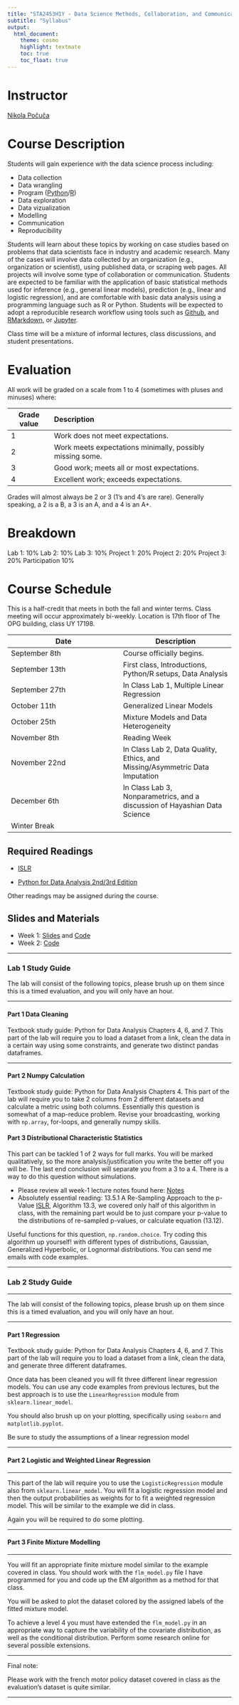 ```yaml
---
title: "STA2453H1Y - Data Science Methods, Collaboration, and Communication"
subtitle: "Syllabus"
output:
  html_document:
    theme: cosmo
    highlight: textmate
    toc: true
    toc_float: true
---
```



# Instructor

[Nikola Počuča](https://ca.linkedin.com/in/nik-po%C4%8Du%C4%8Da-1b46a2173)

# Course Description

Students will gain experience with the data science process including: 

- Data collection
- Data wrangling
- Program ([Python](https://www.python.org)/[R](https://cran.r-project.org))
- Data exploration
- Data vizualization
- Modelling
- Communication
- Reproducibility

Students will learn about these topics by working on case studies based on problems that data scientists face in industry and academic research. Many of the cases will involve data collected by an organization (e.g., organization or scientist), using published data, or scraping web pages.  All projects will involve some type of collaboration or communication. Students are expected to be familiar with the application of basic statistical methods used for inference (e.g., general linear models), prediction (e.g., linear and logistic regression), and are comfortable with basic data analysis using a programming language such as R or Python.  Students will be expected to adopt a reproducible research workflow using tools such as [Github](https://github.com), and [RMarkdown](https://rmarkdown.rstudio.com), or [Jupyter](https://jupyter.org). 

Class time will be a mixture of informal lectures, class discussions, and student presentations.

# Evaluation

All work will be graded on a scale from 1 to 4 (sometimes with pluses and minuses) where:


------------------------------------------------------------------------
Grade value   Description
-----------   ---------------------------------------------------------
1             Work does not meet expectations.

2             Work meets expectations minimally, possibly missing some.

3             Good work; meets all or most expectations.

4             Excellent work; exceeds expectations.
------------------------------------------------------------------------


Grades will almost always be 2 or 3 (1’s and 4’s are rare). Generally speaking, a 2 is a B, a 3 is an A, and a 4 is an A+.

# Breakdown 

Lab 1: 10%
Lab 2: 10% 
Lab 3: 10%
Project 1: 20%
Project 2: 20%
Project 3: 20%
Participation 10%

# Course Schedule

This is a half-credit that meets in both the fall and winter terms.  Class meeting will occur approximately bi-weekly. Location is 17th floor of The OPG building, class
UY 17198. 


| Date  | Description |
| ----------- | ----------- |
| September 8th | Course officially begins. |
| September 13th   | First class, Introductions, Python/R setups, Data Analysis |
| September 27th | In Class Lab 1, Multiple Linear Regression | 
| October 11th | Generalized Linear Models | 
| October 25th | Mixture Models and Data Heterogeneity | 
| November 8th | Reading Week | 
| November 22nd | In Class Lab 2, Data Quality, Ethics, and Missing/Asymmetric Data Imputation |
| December 6th | In Class Lab 3, Nonparametrics, and a discussion of Hayashian Data Science |
| Winter Break | |





## Required Readings

- [ISLR](https://hastie.su.domains/ISLR2/ISLRv2_website.pdf)

- [Python for Data Analysis 2nd/3rd Edition](https://wesmckinney.com/book/)

Other readings may be assigned during the course.


## Slides and Materials 
- Week 1: [Slides](https://docs.google.com/presentation/d/15RgjoU7fKz_AFcCyW8qXxrRwj04FeZji-K0mWla_gBQ/edit?usp=sharing) and [Code](https://colab.research.google.com/drive/1L1Kx8qoHCY3yjuYg2tE4W61xu79xG7lJ?usp=sharing)
- Week 2: [Code](https://colab.research.google.com/drive/1N7p9Gz9YkFo1hq-GHIz96WSgkZFiT9zO)

---

### Lab 1 Study Guide 

The lab will consist of the following topics, please brush up on them since this is a timed evaluation, and you will only have an hour. 

---

#### Part 1 Data Cleaning 

Textbook study guide: Python for Data Analysis Chapters 4, 6, and 7. This part of the lab will require you to load a dataset from a link, 
clean the data in a certain way using some constraints, and generate two distinct pandas dataframes. 

---

#### Part 2 Numpy Calculation

Textbook study guide: Python for Data Analysis Chapters 4. This part of the lab will require you to take 2 columns from 2 different datasets and 
calculate a metric using both columns. Essentially this question is somewhat of a map-reduce problem. Revise your broadcasting, working with `np.array`, for-loops, and generally numpy skills. 

#### Part 3 Distributional Characteristic Statistics

This part can be tackled 1 of 2 ways for full marks. You will be marked qualitatively, so the more analysis/justification you write the better off you will be. 
The last end conclusion will separate you from a 3 to a 4. There is a way to do this question without simulations. 

- Please review all week-1 lecture notes found here: [Notes](https://colab.research.google.com/drive/1L1Kx8qoHCY3yjuYg2tE4W61xu79xG7lJ?usp=sharing) 
- Absolutely essential reading: 13.5.1 A Re-Sampling Approach to the p-Value [ISLR](https://hastie.su.domains/ISLR2/ISLRv2_website.pdf), Algorithm 13.3, we covered only half of this algorithm in class, with the remaining part would be to just compare your p-value to the distributions of re-sampled p-values, or calculate equation (13.12).

Useful functions for this question, `np.random.choice`. Try coding this algorithm up yourself! with different types of distributions, Gaussian, Generalized Hyperbolic, or Lognormal distributions. You can send me emails with code examples. 




---

### Lab 2 Study Guide 

---

The lab will consist of the following topics, please brush up on them since this is a timed evaluation, and you will only have an hour. 

---

#### Part 1 Regression

Textbook study guide: Python for Data Analysis Chapters 4, 6, and 7. This part of the lab will require you to load a dataset from a link, 
clean the data, and generate three different dataframes. 

Once data has been cleaned you will fit three different linear regression models. You can use any code examples from previous lectures, but the best approach is to use the `LinearRegression` 
module from `sklearn.linear_model`.

You should also brush up on your plotting, specifically using `seaborn` and `matplotlib.pyplot`. 

Be sure to study the assumptions of a linear regression model


---

#### Part 2 Logistic and Weighted Linear Regression

---

This part of the lab will require you to use the `LogisticRegression` module also from `sklearn.linear_model`. You will fit a logistic regression model and then the output probabilities as weights for to fit a weighted regression model. This will be similar to the example we did in class. 

Again you will be required to do some plotting. 

---

#### Part 3 Finite Mixture Modelling 

---

You will fit an appropriate finite mixture model similar to the example covered in class. You should work with the `flm_model.py` file I have programmed for you and code up the EM algorithm as a method for that class.

You will be asked to plot the dataset colored by the assigned labels of the fitted mixture model. 

To achieve a level 4 you must have extended the `flm_model.py` in an appropriate way to capture the variability of the covariate distribution, as well as the conditional distribution. Perform some research online for several possible extensions.  

---

Final note: 

Please work with the french motor policy dataset covered in class as the evaluation's dataset is quite similar.  

---





